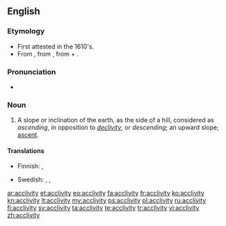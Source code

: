 ==English==

===Etymology===
* First attested in the 1610's.
* From {{etyl|la}} {{term|acclivitas|acclīvitās|lang=la}}, from {{term|acclivis|acclīvis|ascending|lang=la}}, from {{term|ad|lang=la}} + {{term|clivus|clīvus|slope|lang=la}}.

===Pronunciation===
* {{IPA|/ə.ˈklɪv.ə.ti/}}

===Noun===
{{en-noun|acclivit|ies}}

# A slope or inclination of the earth, as the side of a hill, considered as ''ascending'', in opposition to ''[[declivity]]'', or ''descending''; an upward slope; [[ascent]].

====Translations====
{{trans-top|upward slope}}
* Finnish: {{t-|fi|ylämäki}}, {{t+|fi|nousu}}
{{trans-mid}}
* Swedish: {{t|sv|sluttning}}, {{t|sv|stigning}}, {{t|sv|stigning}}
{{trans-bottom}}

[[ar:acclivity]]
[[et:acclivity]]
[[eo:acclivity]]
[[fa:acclivity]]
[[fr:acclivity]]
[[ko:acclivity]]
[[kn:acclivity]]
[[lt:acclivity]]
[[my:acclivity]]
[[ps:acclivity]]
[[pl:acclivity]]
[[ru:acclivity]]
[[fi:acclivity]]
[[sv:acclivity]]
[[ta:acclivity]]
[[te:acclivity]]
[[tr:acclivity]]
[[vi:acclivity]]
[[zh:acclivity]]